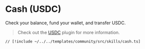 # Cash (USDC)

Check your balance, fund your wallet, and transfer USDC.

> Check out the [USDC](/plugins/usdc) plugin for more information.

```tsx [src/skills/cash.ts]
// [!include ~/../../templates/community/src/skills/cash.ts]
```
